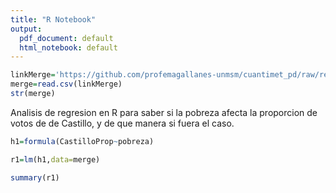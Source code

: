 ```yaml
---
title: "R Notebook"
output:
  pdf_document: default
  html_notebook: default
---
```


```r
linkMerge='https://github.com/profemagallanes-unmsm/cuantimet_pd/raw/refs/heads/main/elecpob.csv'
merge=read.csv(linkMerge)
str(merge)
```
Analisis de regresion en R para saber si la pobreza afecta la proporcion de votos de de Castillo, y de que manera si fuera el caso.

```r
h1=formula(CastilloProp~pobreza)

r1=lm(h1,data=merge)

summary(r1)

```

